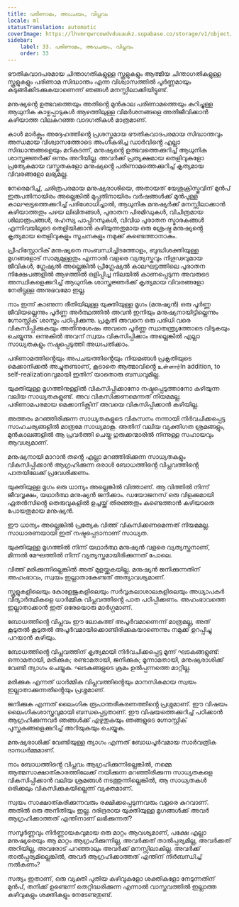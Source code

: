 ```yaml
---
title: പരിണാമം, അപചയം, വിപ്ലവം
locale: ml
statusTranslation: automatic
coverImage: https://lhvmrqwrcowdvduuaukz.supabase.co/storage/v1/object/public/strapi-uploads/small_cover-educacion-fundamental.webp-2d51a7828a2b1309555be27f7e2a61a0.webp
sidebar:
    label: 33. പരിണാമം, അപചയം, വിപ്ലവം
    order: 33
---
```

ഭൗതികവാദപരമായ ചിന്താഗതികളുള്ള സ്കൂളുകളും ആത്മീയ ചിന്താഗതികളുള്ള സ്കൂളുകളും പരിണാമ സിദ്ധാന്തം എന്ന വിശ്വാസത്തിൽ പൂർണ്ണമായും കുടുങ്ങിക്കിടക്കുകയാണെന്ന് ഞങ്ങൾ മനസ്സിലാക്കിയിട്ടുണ്ട്.

മനുഷ്യൻ്റെ ഉത്ഭവത്തെയും അതിൻ്റെ മുൻകാല പരിണാമത്തെയും കുറിച്ചുള്ള ആധുനിക കാഴ്ചപ്പാടുകൾ ആഴത്തിലുള്ള വിമർശനങ്ങളെ അതിജീവിക്കാൻ കഴിയാത്ത വിലകുറഞ്ഞ വാദഗതികൾ മാത്രമാണ്.

കാൾ മാർക്സും അദ്ദേഹത്തിൻ്റെ പ്രശസ്തമായ ഭൗതികവാദപരമായ സിദ്ധാന്തവും അന്ധമായ വിശ്വാസത്തോടെ അംഗീകരിച്ച ഡാർവിൻ്റെ എല്ലാ സിദ്ധാന്തങ്ങളെയും മറികടന്ന്, മനുഷ്യൻ്റെ ഉത്ഭവത്തെക്കുറിച്ച് ആധുനിക ശാസ്ത്രജ്ഞർക്ക് ഒന്നും അറിയില്ല. അവർക്ക് പ്രത്യക്ഷമായ തെളിവുകളോ പ്രത്യേകമായ വസ്തുതകളോ മനുഷ്യൻ്റെ പരിണാമത്തെക്കുറിച്ച് കൃത്യമായ വിവരങ്ങളോ ലഭ്യമല്ല.

നേരെമറിച്ച്, ചരിത്രപരമായ മനുഷ്യരാശിയെ, അതായത് യേശുക്രിസ്തുവിന് മുൻപ് ഇരുപതിനായിരം അല്ലെങ്കിൽ മുപ്പതിനായിരം വർഷങ്ങൾക്ക് മുൻപുള്ള കാലഘട്ടത്തെക്കുറിച്ച് പരിശോധിച്ചാൽ, ആധുനിക മനുഷ്യർക്ക് മനസ്സിലാക്കാൻ കഴിയാത്തതും പഴയ ലിഖിതങ്ങൾ, പുരാതന പിരമിഡുകൾ, വിചിത്രമായ ശിലാരൂപങ്ങൾ, രഹസ്യ പാപ്പിറസുകൾ, വിവിധ പുരാതന സ്മാരകങ്ങൾ എന്നിവയിലൂടെ തെളിയിക്കാൻ കഴിയുന്നതുമായ ഒരു ശ്രേഷ്ഠ മനുഷ്യൻ്റെ കൃത്യമായ തെളിവുകളും സൂചനകളും നമുക്ക് കണ്ടെത്താനാകും.

പ്രീഹിസ്റ്റോറിക് മനുഷ്യനെ സംബന്ധിച്ചിടത്തോളം, ബുദ്ധിശക്തിയുള്ള മൃഗങ്ങളോട് സാമ്യമുള്ളതും എന്നാൽ വളരെ വ്യത്യസ്തവും നിഗൂഢവുമായ ജീവികൾ, ഗ്ലേഷ്യൽ അല്ലെങ്കിൽ പ്രീഗ്ലേഷ്യൽ കാലഘട്ടത്തിലെ പുരാതന നിക്ഷേപങ്ങളിൽ ആഴത്തിൽ ഒളിപ്പിച്ച നിലയിൽ കാണപ്പെടുന്ന അവരുടെ അസ്ഥികളെക്കുറിച്ച് ആധുനിക ശാസ്ത്രജ്ഞർക്ക് കൃത്യമായ വിവരങ്ങളോ നേരിട്ടുള്ള അനുഭവമോ ഇല്ല.

നാം ഇന്ന് കാണുന്ന രീതിയിലുള്ള യുക്തിയുള്ള മൃഗം (മനുഷ്യൻ) ഒരു പൂർണ്ണ ജീവിയല്ലെന്നും പൂർണ്ണ അർത്ഥത്തിൽ അവൻ ഇനിയും മനുഷ്യനായിട്ടില്ലെന്നും ഗ്നോസ്റ്റിക് ശാസ്ത്രം പഠിപ്പിക്കുന്നു. പ്രകൃതി അവനെ ഒരു പരിധി വരെ വികസിപ്പിക്കുകയും അതിനുശേഷം അവനെ പൂർണ്ണ സ്വാതന്ത്ര്യത്തോടെ വിടുകയും ചെയ്യുന്നു. ഒന്നുകിൽ അവന് സ്വയം വികസിപ്പിക്കാം അല്ലെങ്കിൽ എല്ലാ സാധ്യതകളും നഷ്ടപ്പെടുത്തി അധഃപതിക്കാം.

പരിണാമത്തിൻ്റെയും അപചയത്തിൻ്റെയും നിയമങ്ങൾ പ്രകൃതിയുടെ മെക്കാനിക്കൽ അച്ചുതണ്ടാണ്, കൂടാതെ ആത്മാവിൻ്റെ உள்ளார்In addition, to self-realizationവുമായി ഇതിന് യാതൊരു ബന്ധവുമില്ല.

യുക്തിയുള്ള മൃഗത്തിനുള്ളിൽ വികസിപ്പിക്കാനോ നഷ്ടപ്പെടുത്താനോ കഴിയുന്ന വലിയ സാധ്യതകളുണ്ട്. അവ വികസിക്കണമെന്നത് നിയമമല്ല. പരിണാമപരമായ മെക്കാനിക്സിന് അവയെ വികസിപ്പിക്കാൻ കഴിയില്ല.

അത്തരം മറഞ്ഞിരിക്കുന്ന സാധ്യതകളുടെ വികസനം നന്നായി നിർവചിക്കപ്പെട്ട സാഹചര്യങ്ങളിൽ മാത്രമേ സാധ്യമാകൂ. അതിന് വലിയ വ്യക്തിഗത ശ്രമങ്ങളും, മുൻകാലങ്ങളിൽ ആ പ്രവർത്തി ചെയ്ത ഗുരുക്കന്മാരിൽ നിന്നുള്ള സഹായവും ആവശ്യമാണ്.

മനുഷ്യനായി മാറാൻ തൻ്റെ എല്ലാ മറഞ്ഞിരിക്കുന്ന സാധ്യതകളും വികസിപ്പിക്കാൻ ആഗ്രഹിക്കുന്ന ഒരാൾ ബോധത്തിൻ്റെ വിപ്ലവത്തിൻ്റെ പാതയിലേക്ക് പ്രവേശിക്കണം.

യുക്തിയുള്ള മൃഗം ഒരു ധാന്യം അല്ലെങ്കിൽ വിത്താണ്. ആ വിത്തിൽ നിന്ന് ജീവവൃക്ഷം, യഥാർത്ഥ മനുഷ്യൻ ജനിക്കാം. ഡയോജനസ് ഒരു വിളക്കുമായി ഏതൻസിൻ്റെ തെരുവുകളിൽ ഉച്ചയ്ക്ക് തിരഞ്ഞതും കണ്ടെത്താൻ കഴിയാതെ പോയതുമായ മനുഷ്യൻ.

ഈ ധാന്യം അല്ലെങ്കിൽ പ്രത്യേക വിത്ത് വികസിക്കണമെന്നത് നിയമമല്ല. സാധാരണയായി ഇത് നഷ്ടപ്പെടാനാണ് സാധ്യത.

യുക്തിയുള്ള മൃഗത്തിൽ നിന്ന് യഥാർത്ഥ മനുഷ്യൻ വളരെ വ്യത്യസ്തനാണ്, മിന്നൽ മേഘത്തിൽ നിന്ന് വ്യത്യസ്തമായിരിക്കുന്നത് പോലെ.

വിത്ത് മരിക്കുന്നില്ലെങ്കിൽ അത് മുളയ്ക്കുകയില്ല. മനുഷ്യൻ ജനിക്കുന്നതിന് അഹംഭാവം, സ്വയം ഇല്ലാതാകേണ്ടത് അത്യാവശ്യമാണ്.

സ്കൂളുകളിലെയും കോളേജുകളിലെയും സർവ്വകലാശാലകളിലെയും അധ്യാപകർ വിദ്യാർത്ഥികളെ ധാർമ്മിക വിപ്ലവത്തിൻ്റെ പാത പഠിപ്പിക്കണം. അഹംഭാവത്തെ ഇല്ലാതാക്കാൻ ഇത് ഒരേയൊരു മാർഗ്ഗമാണ്.

ബോധത്തിൻ്റെ വിപ്ലവം ഈ ലോകത്ത് അപൂർവമാണെന്ന് മാത്രമല്ല, അത് കൂടുതൽ കൂടുതൽ അപൂർവമായിക്കൊണ്ടിരിക്കുകയാണെന്നും നമുക്ക് ഉറപ്പിച്ചു പറയാൻ കഴിയും.

ബോധത്തിൻ്റെ വിപ്ലവത്തിന് കൃത്യമായി നിർവചിക്കപ്പെട്ട മൂന്ന് ഘടകങ്ങളുണ്ട്: ഒന്നാമതായി, മരിക്കുക; രണ്ടാമതായി, ജനിക്കുക; മൂന്നാമതായി, മനുഷ്യരാശിക്ക് വേണ്ടി ത്യാഗം ചെയ്യുക. ഘടകങ്ങളുടെ ക്രമം ഉൽ‌പ്പന്നത്തെ മാറ്റില്ല.

മരിക്കുക എന്നത് ധാർമ്മിക വിപ്ലവത്തിൻ്റെയും മാനസികമായ സ്വയം ഇല്ലാതാക്കുന്നതിൻ്റെയും പ്രശ്നമാണ്.

ജനിക്കുക എന്നത് ലൈംഗിക രൂപാന്തരീകരണത്തിൻ്റെ പ്രശ്നമാണ്. ഈ വിഷയം ലൈംഗികശാസ്ത്രവുമായി ബന്ധപ്പെട്ടതാണ്. ഈ വിഷയത്തെക്കുറിച്ച് പഠിക്കാൻ ആഗ്രഹിക്കുന്നവർ ഞങ്ങൾക്ക് എഴുതുകയും ഞങ്ങളുടെ ഗ്നോസ്റ്റിക് പുസ്തകങ്ങളെക്കുറിച്ച് അറിയുകയും ചെയ്യുക.

മനുഷ്യരാശിക്ക് വേണ്ടിയുള്ള ത്യാഗം എന്നത് ബോധപൂർവമായ സാർവത്രിക ദാനധർമ്മമാണ്.

നാം ബോധത്തിൻ്റെ വിപ്ലവം ആഗ്രഹിക്കുന്നില്ലെങ്കിൽ, നമ്മെ ആത്മസാക്ഷാത്കാരത്തിലേക്ക് നയിക്കുന്ന മറഞ്ഞിരിക്കുന്ന സാധ്യതകളെ വികസിപ്പിക്കാൻ വലിയ ശ്രമങ്ങൾ നടത്തുന്നില്ലെങ്കിൽ, ആ സാധ്യതകൾ ഒരിക്കലും വികസിക്കുകയില്ലെന്ന് വ്യക്തമാണ്.

സ്വയം സാക്ഷാത്കരിക്കുന്നവരും രക്ഷിക്കപ്പെടുന്നവരും വളരെ കുറവാണ്. അതിൽ ഒരു അനീതിയും ഇല്ല. ദരിദ്രരായ യുക്തിയുള്ള മൃഗങ്ങൾക്ക് അവർ ആഗ്രഹിക്കാത്തത് എന്തിനാണ് ലഭിക്കുന്നത്?

സമ്പൂർണ്ണവും നിർണ്ണായകവുമായ ഒരു മാറ്റം ആവശ്യമാണ്, പക്ഷേ എല്ലാ മനുഷ്യരെയും ആ മാറ്റം ആഗ്രഹിക്കുന്നില്ല, അവർക്കത് താൽപ്പര്യമില്ല, അവർക്കത് അറിയില്ല, അവരോട് പറഞ്ഞാലും അവർക്ക് മനസ്സിലാകില്ല. അവർക്ക് താൽപ്പര്യമില്ലെങ്കിൽ, അവർ ആഗ്രഹിക്കാത്തത് എന്തിന് നിർബന്ധിച്ച് നൽകണം?

സത്യം ഇതാണ്, ഒരു വ്യക്തി പുതിയ കഴിവുകളോ ശക്തികളോ നേടുന്നതിന് മുൻപ്, തനിക്ക് ഉണ്ടെന്ന് തെറ്റിദ്ധരിക്കുന്ന എന്നാൽ വാസ്തവത്തിൽ ഇല്ലാത്ത കഴിവുകളും ശക്തികളും നേടേണ്ടതുണ്ട്.

